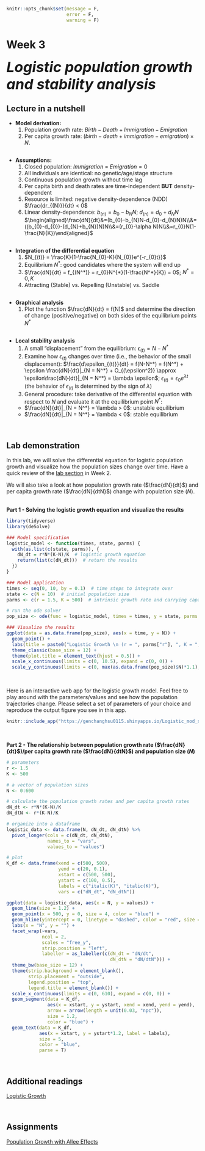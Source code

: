 ```r
knitr::opts_chunk$set(message = F, 
                      error = F, 
                      warning = F)

```

# Week 3 {-} 
<div style = "font-size: 28pt"> **_Logistic population growth and stability analysis_**</div>

## Lecture in a nutshell {-}

* **Model derivation:**
  1. Population growth rate: $Birth - Death + Immigration - Emigration$
  2. Per capita growth rate: $(birth - death + immigration - emigration)\times N$.

<div style="height:1px ;"><br></div>

* **Assumptions:**
  1. Closed population: $Immigration$ = $Emigration = 0$
  2. All individuals are identical: no genetic/age/stage structure
  3. Continuous population growth without time lag
  4. Per capita birth and death rates are time-independent **BUT** density-dependent
  5. Resource is limited: negative density-dependence (NDD) 
  $\frac{dr_{(N)}}{dt} < 0$
  6. Linear density-dependence: $b_{(n)} = b_{0}-b_{N}N$; $d_{(n)} = d_{0}+d_{N}N$
  $\begin{aligned}\frac{dN}{dt}&=(b_{0}-b_{N}N-d_{0}-d_{N}N)N\\&=((b_{0}-d_{0})-(d_{N}+b_{N})N)N\\&=(r_{0}-\alpha N)N\\&=r_{0}N(1-\frac{N}{K})\end{aligned}$

<div style="height:1px ;"><br></div>

* **Integration of the differential equation**
  1. $N_{(t)} = \frac{K}{1-\frac{N_{0}-K}{N_{0}}e^{-r_{0}t}}$
  2. Equilibrium $N^*$: good candidates where the system will end up
  3. $\frac{dN}{dt} = f_{(N^*)} = r_{0}N^{*}(1-\frac{N^*}{K}) = 0$; $N^* = 0, K$
  4. Attracting (Stable) vs. Repelling (Unstable) vs. Saddle 

<div style="height:1px ;"><br></div>

* **Graphical analysis**  
  1. Plot the function $\frac{dN}{dt} = f(N)$ and determine the direction of change (positive/negative) on both sides of the equilibrium points $N^*$

<div style="height:1px ;"><br></div>

* **Local stability analysis**
  1. A small "displacement" from the equilibrium: $\epsilon_{(t)} = N - N^*$
  2. Examine how $\epsilon_{(t)}$ changes over time (i.e., the behavior of the small displacement): $\frac{d\epsilon_{(t)}}{dt} = f(N-N^*) = f(N^*) + \epsilon \frac{dN}{dt}|_{N = N^*} + O_{(\epsilon^2)} \approx \epsilon\frac{dN}{dt}|_{N = N^*} = \lambda \epsilon$; $\epsilon_{(t)} = \epsilon_{0}e^{\lambda t}$\
  (the behavior of $\epsilon_{(t)}$ is determined by the sign of $\lambda$)
  3. General procedure: take derivative of the differential equation with respect to $N$ and evaluate it at the equilibrium point $N^*$: 
  * $\frac{dN}{dt}|_{N = N^*} = \lambda > 0$: unstable equilibrium
  * $\frac{dN}{dt}|_{N = N^*} = \lambda < 0$: stable equilibrium

<br>

## Lab demonstration {-}

In this lab, we will solve the differential equation for logistic population growth and visualize how the population sizes change over time. Have a quick review of the [lab section](https://genchanghsu.github.io/2021_Fall_Introduction_to_Theoretical_Ecology/week-2.html#lab-demonstration-1){target="_blank"} in Week 2.

We will also take a look at how population growth rate ($\frac{dN}{dt}$) and per capita growth rate ($\frac{dN}{dtN}$) change with population size ($N$). 
<br>
<br>

**Part 1 - Solving the logistic growth equation and visualize the results**

```r
library(tidyverse)
library(deSolve)

### Model specification
logistic_model <- function(times, state, parms) {
  with(as.list(c(state, parms)), {
    dN_dt = r*N*(K-N)/K  # logistic growth equation
    return(list(c(dN_dt)))  # return the results  
  })
}

### Model application
times <- seq(0, 10, by = 0.1)  # time steps to integrate over
state <- c(N = 10)  # initial population size
parms <- c(r = 1.5, K = 500)  # intrinsic growth rate and carrying capacity

# run the ode solver
pop_size <- ode(func = logistic_model, times = times, y = state, parms = parms)

### Visualize the results
ggplot(data = as.data.frame(pop_size), aes(x = time, y = N)) + 
  geom_point() + 
  labs(title = paste0("Logistic Growth \n (r = ", parms["r"], ", K = ", parms["K"], ")")) +
  theme_classic(base_size = 12) + 
  theme(plot.title = element_text(hjust = 0.5)) +
  scale_x_continuous(limits = c(0, 10.5), expand = c(0, 0)) +
  scale_y_continuous(limits = c(0, max(as.data.frame(pop_size)$N)*1.1), expand = c(0, 0))
```
<br>

<style>
iframe {border: 0;}
</style>

Here is an interactive web app for the logistic growth model. Feel free to play around with the parameters/values and see how the population trajectories change. Please select a set of parameters of your choice and reproduce the output figure you see in this app.

```r
knitr::include_app("https://genchanghsu0115.shinyapps.io/Logistic_mod_shinyapp/", height = "550px")
```

<br>

**Part 2 - The relationship between population growth rate ($\frac{dN}{dt}$)/per capita growth rate ($\frac{dN}{dtN}$) and population size ($N$)**

```r
# parameters
r <- 1.5
K <- 500

# a vector of population sizes
N <- 0:600

# calculate the population growth rates and per capita growth rates
dN_dt <- r*N*(K-N)/K 
dN_dtN <- r*(K-N)/K

# organize into a dataframe
logistic_data <- data.frame(N, dN_dt, dN_dtN) %>%
  pivot_longer(cols = c(dN_dt, dN_dtN), 
               names_to = "vars", 
               values_to = "values")

# plot 
K_df <- data.frame(xend = c(500, 500),
                   yend = c(20, 0.1),
                   xstart = c(500, 500),
                   ystart = c(100, 0.5),
                   labels = c("italic(K)", "italic(K)"),
                   vars = c("dN_dt", "dN_dtN"))

ggplot(data = logistic_data, aes(x = N, y = values)) + 
  geom_line(size = 1.2) + 
  geom_point(x = 500, y = 0, size = 4, color = "blue") +
  geom_hline(yintercept = 0, linetype = "dashed", color = "red", size = 1.2) +
  labs(x = "N", y = "") +
  facet_wrap(~vars, 
             ncol = 2, 
             scales = "free_y",
             strip.position = "left", 
             labeller = as_labeller(c(dN_dt = "dN/dt", 
                                      dN_dtN = "dN/dtN"))) + 
  theme_bw(base_size = 12) +
  theme(strip.background = element_blank(),
        strip.placement = "outside",
        legend.position = "top",
        legend.title = element_blank()) + 
  scale_x_continuous(limits = c(0, 610), expand = c(0, 0)) + 
  geom_segment(data = K_df, 
               aes(x = xstart, y = ystart, xend = xend, yend = yend), 
               arrow = arrow(length = unit(0.03, "npc")), 
               size = 1.2,
               color = "blue") + 
  geom_text(data = K_df, 
            aes(x = xstart, y = ystart*1.2, label = labels),
            size = 5, 
            color = "blue",
            parse = T)

```

<br>

## Additional readings {-}

[Logistic Growth](http://equation-of-the-month.blogspot.com/2012/01/logistic-growth.html){target="_blank"}

<br>

## Assignments {-}

[Population Growth with Allee Effects](./Assignments/Week3_Logistic Growth.pdf){target="_blank"}

<!-- [Suggested Solutions](./Assignments/Week3_Logistic Growth_with_Solutions.pdf){target="_blank"} -->








